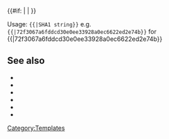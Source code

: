 <includeonly>{{#if:{{{l|}}}<!--
            -->|{{Git link|p={{{p|vlc.git}}}|a=commitdiff|h={{{1|}}}|l={{{l}}}}}<!--
            -->|{{Git link|p={{{p|vlc.git}}}|a=commitdiff|h={{{1|}}}}}<!--
          -->}}</includeonly><noinclude>

Usage: <code>{{{{PAGENAME}}<nowiki>|SHA1 string}}</nowiki></code> e.g. <code>{{{{PAGENAME}}<nowiki>|72f3067a6fddcd30e0ee33928a0ec6622ed2e74b}}</nowiki></code> for {{{{PAGENAME}}|72f3067a6fddcd30e0ee33928a0ec6622ed2e74b}}
== See also ==
* {{tl|Commit}}
* {{tl|Commitdiff}}
* {{tl|File}}
* {{tl|SVNSourceFile}}
* {{tl|VLCSourceFile}}
* {{tl|VLCSourceFolder}}

[[Category:Templates]]
</noinclude>
